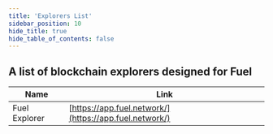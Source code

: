 ```yaml
---
title: 'Explorers List'
sidebar_position: 10
hide_title: true
hide_table_of_contents: false
---
```



<PageTitle iconUrl="img/fuel-icon.svg" title="Fuel Explorers List" />

## A list of blockchain explorers designed for Fuel

| Name             | Link |
| ---------------- | ---- |
| Fuel Explorer | [https://app.fuel.network/](https://app.fuel.network/) |
